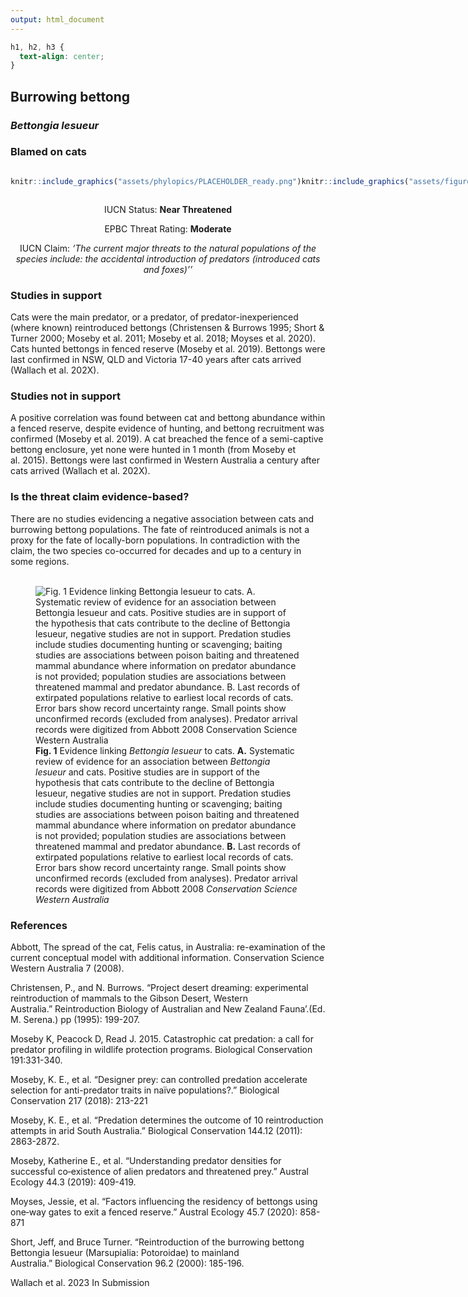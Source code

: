 ```yaml
---
output: html_document
---
```

```css
h1, h2, h3 {
  text-align: center;
}
```

## **Burrowing bettong**
### *Bettongia lesueur*
### Blamed on cats

:::: {style="display: flex;"}

::: {}
  ```r
  knitr::include_graphics("assets/phylopics/PLACEHOLDER_ready.png")
  ```
:::

::: {}

:::

::: {}
  ```r
  knitr::include_graphics("assets/figures/Map_Cat_Bettongia lesueur.png")
  ```
:::

::::
<center>
IUCN Status: **Near Threatened**

EPBC Threat Rating: **Moderate**

IUCN Claim: *'The current major threats to the natural populations of the species include: the accidental introduction of predators (introduced cats and foxes)''*

</center>

### Studies in support

Cats were the main predator, or a predator, of predator-inexperienced (where known) reintroduced bettongs (Christensen & Burrows 1995; Short & Turner 2000; Moseby et al. 2011; Moseby et al. 2018; Moyses et al. 2020). Cats hunted bettongs in fenced reserve (Moseby et al. 2019). Bettongs were last confirmed in NSW, QLD and Victoria 17-40 years after cats arrived (Wallach et al. 202X).

### Studies not in support

A positive correlation was found between cat and bettong abundance within a fenced reserve, despite evidence of hunting, and bettong recruitment was confirmed (Moseby et al. 2019). A cat breached the fence of a semi-captive bettong enclosure, yet none were hunted in 1 month (from Moseby et al. 2015). Bettongs were last confirmed in Western Australia a century after cats arrived (Wallach et al. 202X).

### Is the threat claim evidence-based?

There are no studies evidencing a negative association between cats and burrowing bettong populations. The fate of reintroduced animals is not a proxy for the fate of locally-born populations. In contradiction with the claim, the two species co-occurred for decades and up to a century in some regions.
<br>
<br>

![**Fig. 1** Evidence linking *Bettongia lesueur* to cats. **A.** Systematic review of evidence for an association between *Bettongia lesueur* and cats. Positive studies are in support of the hypothesis that cats contribute to the decline of Bettongia lesueur, negative studies are not in support. Predation studies include studies documenting hunting or scavenging; baiting studies are associations between poison baiting and threatened mammal abundance where information on predator abundance is not provided; population studies are associations between threatened mammal and predator abundance. **B.** Last records of extirpated populations relative to earliest local records of cats. Error bars show record uncertainty range. Small points show unconfirmed records (excluded from analyses). Predator arrival records were digitized from Abbott 2008 *Conservation Science Western Australia*](assets/figures/Main_Evidence_Cat_Bettongia lesueur.png)

### References

Abbott, The spread of the cat, Felis catus, in Australia: re-examination of the current conceptual model with additional information. Conservation Science Western Australia 7 (2008).

Christensen, P., and N. Burrows. "Project desert dreaming: experimental reintroduction of mammals to the Gibson Desert, Western Australia." Reintroduction Biology of Australian and New Zealand Fauna’.(Ed. M. Serena.) pp (1995): 199-207.

Moseby K, Peacock D, Read J. 2015. Catastrophic cat predation: a call for predator profiling in wildlife protection programs. Biological Conservation 191:331-340.

Moseby, K. E., et al. "Designer prey: can controlled predation accelerate selection for anti-predator traits in naïve populations?." Biological Conservation 217 (2018): 213-221

Moseby, K. E., et al. "Predation determines the outcome of 10 reintroduction attempts in arid South Australia." Biological Conservation 144.12 (2011): 2863-2872.

Moseby, Katherine E., et al. "Understanding predator densities for successful co‐existence of alien predators and threatened prey." Austral Ecology 44.3 (2019): 409-419.

Moyses, Jessie, et al. "Factors influencing the residency of bettongs using one‐way gates to exit a fenced reserve." Austral Ecology 45.7 (2020): 858-871

Short, Jeff, and Bruce Turner. "Reintroduction of the burrowing bettong Bettongia lesueur (Marsupialia: Potoroidae) to mainland Australia." Biological Conservation 96.2 (2000): 185-196.

Wallach et al. 2023 In Submission

